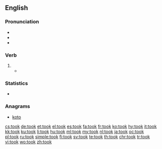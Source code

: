 ==English==

===Pronunciation===
* {{IPA|/tʊk/|lang=en}}
* {{audio|en-us-took.ogg|Audio (US)|lang=en}}
* {{rhymes|ʊk|lang=en}}

===Verb===
{{head|en}}

# {{en-simple past of|take}}
#* {{quote-book|year=1963|author={{w|Margery Allingham}}|title={{w|The China Governess}}
|chapter=19|url=http://openlibrary.org/works/OL2004261W
|passage=When Timothy and Julia hurried up the staircase to the bedroom floor, where a considerable commotion was taking place, Tim '''took''' Barry Leach with him. He had him gripped firmly by the arm, since he felt it was not safe to let him loose, and he had no immediate idea what to do with him.}}

===Statistics===
* {{rank|left|part|off|160|took|nothing|God|three}}

===Anagrams===
* [[koto#English|koto]]

[[cs:took]]
[[de:took]]
[[et:took]]
[[el:took]]
[[es:took]]
[[fa:took]]
[[fr:took]]
[[ko:took]]
[[hy:took]]
[[it:took]]
[[kk:took]]
[[ku:took]]
[[li:took]]
[[hu:took]]
[[ml:took]]
[[my:took]]
[[nl:took]]
[[ja:took]]
[[oc:took]]
[[pl:took]]
[[ru:took]]
[[simple:took]]
[[fi:took]]
[[sv:took]]
[[te:took]]
[[th:took]]
[[chr:took]]
[[tr:took]]
[[vi:took]]
[[wo:took]]
[[zh:took]]